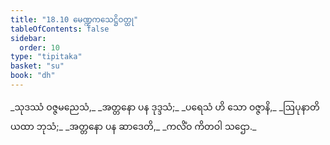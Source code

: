 ```yaml
---
title: "18.10 မေဏ္ဍကသေဋ္ဌိဝတ္ထု"
tableOfContents: false
sidebar:
  order: 10
type: "tipitaka"
basket: "su"
book: "dh"
---
```



<DynamicBreadcrumb />

<Division number="252" book="dh" e="ch" v="18" p="49">

<Paragraph number="272" type="verses" book="dh">
_သုဒဿံ ဝဇ္ဇမညေသံ,_  
_အတ္တနော ပန ဒုဒ္ဒသံ;_  
_ပရေသံ ဟိ သော ဝဇ္ဇာနိ,_  
_ဩပုနာတိ ယထာ ဘုသံ;_  
_အတ္တနော ပန ဆာဒေတိ,_  
_ကလိံဝ ကိတဝါ သဌော._
</Paragraph>
</Division>
